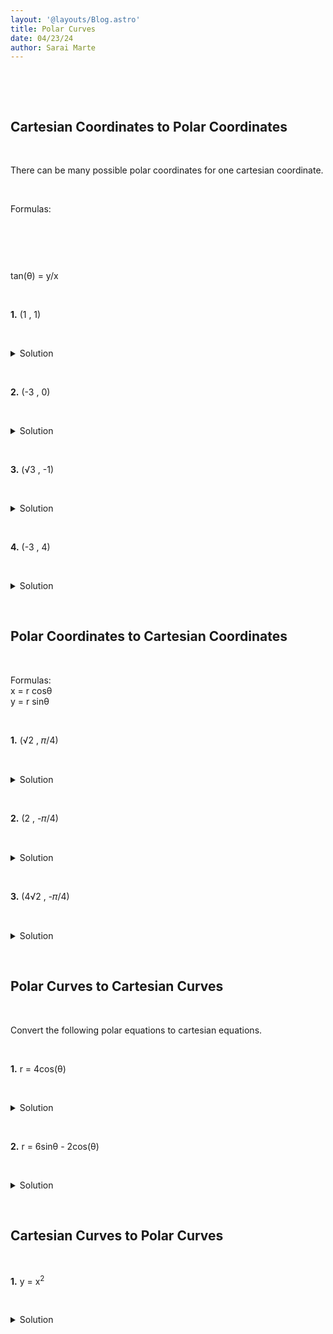 ```yaml
---
layout: '@layouts/Blog.astro'
title: Polar Curves
date: 04/23/24
author: Sarai Marte
---
```



<span style=" font-family: var(--primaryFont);">

&nbsp;&nbsp;&nbsp;&nbsp;

<ImageMd img = {img1}> </ImageMd>

&nbsp;&nbsp;&nbsp;&nbsp;
&nbsp;&nbsp;&nbsp;&nbsp;
&nbsp;&nbsp;&nbsp;&nbsp;

## Cartesian Coordinates to Polar Coordinates

&nbsp;&nbsp;&nbsp;&nbsp;

There can be many possible polar coordinates for one cartesian coordinate.

&nbsp;&nbsp;&nbsp;&nbsp;

Formulas:   
 
&nbsp;&nbsp;&nbsp;&nbsp;

<div style = "object-fit:contain;" > <img src={img2.src} alt=""  /> </div>

&nbsp;&nbsp;&nbsp;&nbsp;

tan(θ) = y/x

&nbsp;&nbsp;&nbsp;&nbsp;

**1.** (1 , 1)

&nbsp;&nbsp;&nbsp;&nbsp;

<details>

  <summary> Solution </summary>
  
  &nbsp;&nbsp;&nbsp;&nbsp;



  &nbsp;&nbsp;&nbsp;&nbsp;

</details>

&nbsp;&nbsp;&nbsp;&nbsp;

**2.** (-3 , 0)

&nbsp;&nbsp;&nbsp;&nbsp;

<details>

  <summary> Solution </summary>
  
  &nbsp;&nbsp;&nbsp;&nbsp;



  &nbsp;&nbsp;&nbsp;&nbsp;

</details>

&nbsp;&nbsp;&nbsp;&nbsp;

**3.** (√3 , -1)

&nbsp;&nbsp;&nbsp;&nbsp;

<details>

  <summary> Solution </summary>
  
  &nbsp;&nbsp;&nbsp;&nbsp;



  &nbsp;&nbsp;&nbsp;&nbsp;

</details>

&nbsp;&nbsp;&nbsp;&nbsp;

**4.** (-3 , 4)

&nbsp;&nbsp;&nbsp;&nbsp;

<details>

  <summary> Solution </summary>
  
  &nbsp;&nbsp;&nbsp;&nbsp;



  &nbsp;&nbsp;&nbsp;&nbsp;

</details>

&nbsp;&nbsp;&nbsp;&nbsp;

## Polar Coordinates to Cartesian Coordinates

&nbsp;&nbsp;&nbsp;&nbsp;

Formulas:   
x = r cosθ  
y = r sinθ  

&nbsp;&nbsp;&nbsp;&nbsp;

**1.** (√2 , 𝜋/4)

&nbsp;&nbsp;&nbsp;&nbsp;

<details>

  <summary> Solution </summary>
  
  &nbsp;&nbsp;&nbsp;&nbsp;



  &nbsp;&nbsp;&nbsp;&nbsp;

</details>

&nbsp;&nbsp;&nbsp;&nbsp;

**2.** (2 , -𝜋/4)

&nbsp;&nbsp;&nbsp;&nbsp;

<details>

  <summary> Solution </summary>
  
  &nbsp;&nbsp;&nbsp;&nbsp;



  &nbsp;&nbsp;&nbsp;&nbsp;

</details>

&nbsp;&nbsp;&nbsp;&nbsp;


**3.** (4√2 , -𝜋/4)

&nbsp;&nbsp;&nbsp;&nbsp;

<details>

  <summary> Solution </summary>
  
  &nbsp;&nbsp;&nbsp;&nbsp;



  &nbsp;&nbsp;&nbsp;&nbsp;

</details>

&nbsp;&nbsp;&nbsp;&nbsp;

## Polar Curves to Cartesian Curves

&nbsp;&nbsp;&nbsp;&nbsp;

Convert the following polar equations to cartesian equations.

&nbsp;&nbsp;&nbsp;&nbsp;

**1.** r = 4cos(θ)

&nbsp;&nbsp;&nbsp;&nbsp;

<details>

  <summary> Solution </summary>
  
  &nbsp;&nbsp;&nbsp;&nbsp;



  &nbsp;&nbsp;&nbsp;&nbsp;

</details>

&nbsp;&nbsp;&nbsp;&nbsp;

**2.**  r = 6sinθ - 2cos(θ)

&nbsp;&nbsp;&nbsp;&nbsp;

<details>

  <summary> Solution </summary>
  
  &nbsp;&nbsp;&nbsp;&nbsp;



  &nbsp;&nbsp;&nbsp;&nbsp;

</details>

&nbsp;&nbsp;&nbsp;&nbsp;

## Cartesian Curves to Polar Curves

&nbsp;&nbsp;&nbsp;&nbsp;

**1.** y = x<sup>2</sup>

&nbsp;&nbsp;&nbsp;&nbsp;

<details>

  <summary> Solution </summary>
  
  &nbsp;&nbsp;&nbsp;&nbsp;



  &nbsp;&nbsp;&nbsp;&nbsp;

</details>

&nbsp;&nbsp;&nbsp;&nbsp;
</span>